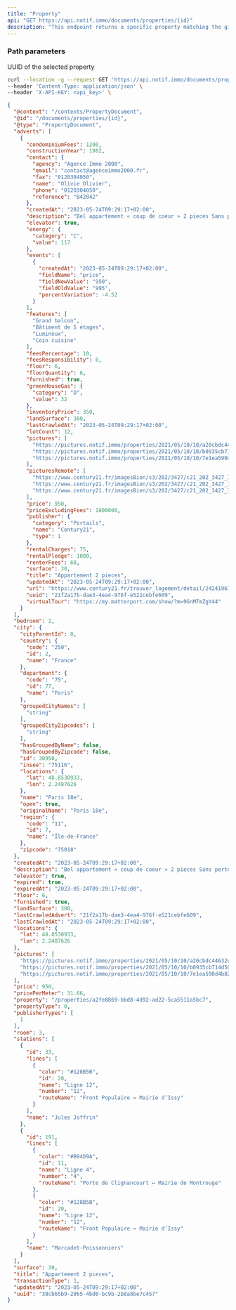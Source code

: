 ```yaml
---
title: "Property"
api: "GET https://api.notif.immo/documents/properties/{id}"
description: "This endpoint returns a specific property matching the given id."
---
```


### Path parameters

<ParamField path="id" type="string" required>
  UUID of the selected property
</ParamField>


<RequestExample>

```bash Example Request
curl --location -g --request GET 'https://api.notif.immo/documents/properties/{id}' \
--header 'Content-Type: application/json' \
--header 'X-API-KEY: <api_key>' \
```

</RequestExample>

<ResponseExample>

```json Response
{
  "@context": "/contexts/PropertyDocument",
  "@id": "/documents/properties/{id}",
  "@type": "PropertyDocument",
  "adverts": [
    {
      "condominiumFees": 1200,
      "constructionYear": 1982,
      "contact": {
        "agency": "Agence Immo 2000",
        "email": "contact@agenceimmo2000.fr",
        "fax": "0120304050",
        "name": "Olivie Olivier",
        "phone": "0120304050",
        "reference": "B42042"
      },
      "createdAt": "2023-05-24T09:29:17+02:00",
      "description": "Bel appartement « coup de coeur » 2 pieces Sans perte d’espace, lumineux, poutres, parquet massif, belle hauteur sous plafonds, entièrement refait à neuf avec fenêtres double vitrage, volets roulants, porte blindée, cuisine entièrement équipée, salle d’eau avec fenêtre, idéalement situé...",
      "elevator": true,
      "energy": {
        "category": "C",
        "value": 117
      },
      "events": [
        {
          "createdAt": "2023-05-24T09:29:17+02:00",
          "fieldName": "price",
          "fieldNewValue": "950",
          "fieldOldValue": "995",
          "percentVariation": -4.52
        }
      ],
      "features": [
        "Grand balcon",
        "Bâtiment de 5 étages",
        "Lumineux",
        "Coin cuisine"
      ],
      "feesPercentage": 10,
      "feesResponsibility": 0,
      "floor": 6,
      "floorQuantity": 6,
      "furnished": true,
      "greenHouseGas": {
        "category": "D",
        "value": 32
      },
      "inventoryPrice": 350,
      "landSurface": 300,
      "lastCrawledAt": "2023-05-24T09:29:17+02:00",
      "lotCount": 12,
      "pictures": [
        "https://pictures.notif.immo/properties/2021/05/10/10/a20cbdc44632c63f89aad2e6d9d049.jpg",
        "https://pictures.notif.immo/properties/2021/05/10/10/b0935cb714d501c668b66997d7f16a.jpg",
        "https://pictures.notif.immo/properties/2021/05/10/10/7e1ea590d4b827e9a8a762e7f378fb.jpg"
      ],
      "picturesRemote": [
        "https://www.century21.fr/imagesBien/s3/202/3427/c21_202_3427_1185_1_45D57CD0-7D18-4FA0-B463-060789202625.jpg",
        "https://www.century21.fr/imagesBien/s3/202/3427/c21_202_3427_1185_1_39192DB9-A503-4FD7-AEDB-3DEFFE35E42E.jpg",
        "https://www.century21.fr/imagesBien/s3/202/3427/c21_202_3427_1185_1_FDDEC9E3-8A85-4BE5-83B8-12005A2D4078.jpg"
      ],
      "price": 950,
      "priceExcludingFees": 1800000,
      "publisher": {
        "category": "Portails",
        "name": "Century21",
        "type": 1
      },
      "rentalCharges": 75,
      "rentalPledge": 1000,
      "renterFees": 60,
      "surface": 30,
      "title": "Appartement 2 pieces",
      "updatedAt": "2023-05-24T09:29:17+02:00",
      "url": "https://www.century21.fr/trouver_logement/detail/2424196788/",
      "uuid": "21f2a17b-dae3-4ea4-976f-e521cebfe609",
      "virtualTour": "https://my.matterport.com/show/?m=9GnMTmZgY44"
    }
  ],
  "bedroom": 2,
  "city": {
    "cityParentId": 0,
    "country": {
      "code": "250",
      "id": 2,
      "name": "France"
    },
    "department": {
      "code": "75",
      "id": 77,
      "name": "Paris"
    },
    "groupedCityNames": [
      "string"
    ],
    "groupedCityZipcodes": [
      "string"
    ],
    "hasGroupedByName": false,
    "hasGroupedByZipcode": false,
    "id": 30950,
    "insee": "75116",
    "locations": {
      "lat": 48.8530933,
      "lon": 2.2487626
    },
    "name": "Paris 18e",
    "open": true,
    "originalName": "Paris 18e",
    "region": {
      "code": "11",
      "id": 7,
      "name": "Île-de-France"
    },
    "zipcode": "75018"
  },
  "createdAt": "2023-05-24T09:29:17+02:00",
  "description": "Bel appartement « coup de coeur » 2 pieces Sans perte d’espace, lumineux, poutres, parquet massif, belle hauteur sous plafonds, entièrement refait à neuf avec fenêtres double vitrage, volets roulants, porte blindée, cuisine entièrement équipée, salle d’eau avec fenêtre, idéalement situé...",
  "elevator": true,
  "expired": true,
  "expiredAt": "2023-05-24T09:29:17+02:00",
  "floor": 6,
  "furnished": true,
  "landSurface": 300,
  "lastCrawledAdvert": "21f2a17b-dae3-4ea4-976f-e521cebfe609",
  "lastCrawledAt": "2023-05-24T09:29:17+02:00",
  "locations": {
    "lat": 48.8530933,
    "lon": 2.2487626
  },
  "pictures": [
    "https://pictures.notif.immo/properties/2021/05/10/10/a20cbdc44632c63f89aad2e6d9d049.jpg",
    "https://pictures.notif.immo/properties/2021/05/10/10/b0935cb714d501c668b66997d7f16a.jpg",
    "https://pictures.notif.immo/properties/2021/05/10/10/7e1ea590d4b827e9a8a762e7f378fb.jpg"
  ],
  "price": 950,
  "pricePerMeter": 31.66,
  "property": "/properties/a2fe8869-bbd8-4d92-ad22-5ca5511a5bc7",
  "propertyType": 0,
  "publisherTypes": [
    1
  ],
  "room": 3,
  "stations": [
    {
      "id": 33,
      "lines": [
        {
          "color": "#128B5B",
          "id": 20,
          "name": "Ligne 12",
          "number": "12",
          "routeName": "Front Populaire ↔ Mairie d’Issy"
        }
      ],
      "name": "Jules Joffrin"
    },
    {
      "id": 191,
      "lines": [
        {
          "color": "#B94D9A",
          "id": 11,
          "name": "Ligne 4",
          "number": "4",
          "routeName": "Porte de Clignancourt ↔ Mairie de Montrouge"
        },
        {
          "color": "#128B5B",
          "id": 20,
          "name": "Ligne 12",
          "number": "12",
          "routeName": "Front Populaire ↔ Mairie d’Issy"
        }
      ],
      "name": "Marcadet-Poissonniers"
    }
  ],
  "surface": 30,
  "title": "Appartement 2 pieces",
  "transactionType": 1,
  "updatedAt": "2023-05-24T09:29:17+02:00",
  "uuid": "38cb65b9-2965-4bd0-bc9b-2b8a8be7c457"
}
```

</ResponseExample>
